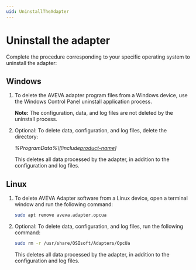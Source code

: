 ```yaml
---
uid: UninstallTheAdapter
---
```


# Uninstall the adapter {.tabset}

Complete the procedure corresponding to your specific operating system to uninstall the adapter:

## Windows

1. To delete the AVEVA adapter program files from a Windows device, use the Windows Control Panel uninstall application process.

    **Note:** The configuration, data, and log files are not deleted by the uninstall process.

2. Optional: To delete data, configuration, and log files, delete the directory:

    _%ProgramData%\OSIsoft\Adapters\\[!include[product-name](../_includes/inline/component-type.md)]_
   
   This deletes all data processed by the adapter, in addition to the configuration and log files.

## Linux

1. To delete AVEVA Adapter software from a Linux device, open a terminal window and run the following command:

    ```bash
    sudo apt remove aveva.adapter.opcua 
    ```

2. Optional: To delete data, configuration, and log files, run the following command:

    ```bash
    sudo rm -r /usr/share/OSIsoft/Adapters/OpcUa
    ```
    
    This deletes all data processed by the adapter, in addition to the configuration and log files.
